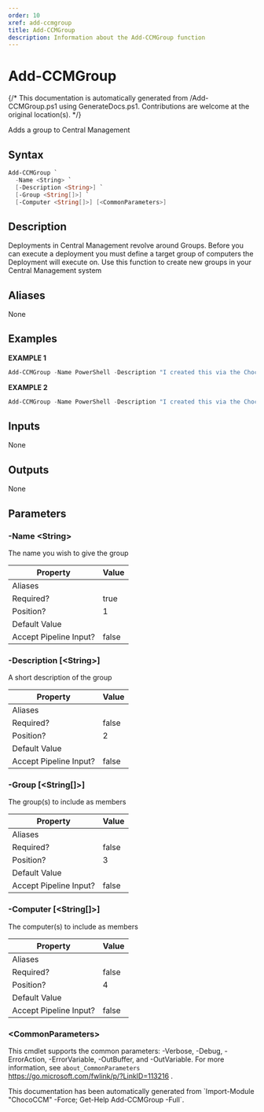 ```yaml
---
order: 10
xref: add-ccmgroup
title: Add-CCMGroup
description: Information about the Add-CCMGroup function
---
```


# Add-CCMGroup

{/* This documentation is automatically generated from /Add-CCMGroup.ps1 using GenerateDocs.ps1. Contributions are welcome at the original location(s). */}

Adds a group to Central Management

## Syntax

```powershell
Add-CCMGroup `
  -Name <String> `
  [-Description <String>] `
  [-Group <String[]>] `
  [-Computer <String[]>] [<CommonParameters>]
```

## Description

Deployments in Central Management revolve around Groups. Before you can execute a deployment you must define a target group of computers the Deployment will execute on.
Use this function to create new groups in your Central Management system


## Aliases

None

## Examples

 **EXAMPLE 1**

```powershell
Add-CCMGroup -Name PowerShell -Description "I created this via the ChocoCCM module" -Computer pc1,pc2

```

**EXAMPLE 2**

```powershell
Add-CCMGroup -Name PowerShell -Description "I created this via the ChocoCCM module" -Group Webservers

```

## Inputs

None

## Outputs

None

## Parameters

###  -Name &lt;String&gt;
The name you wish to give the group

Property               | Value
---------------------- | -----
Aliases                |
Required?              | true
Position?              | 1
Default Value          |
Accept Pipeline Input? | false

###  -Description [&lt;String&gt;]
A short description of the group

Property               | Value
---------------------- | -----
Aliases                |
Required?              | false
Position?              | 2
Default Value          |
Accept Pipeline Input? | false

###  -Group [&lt;String[]&gt;]
The group(s) to include as members

Property               | Value
---------------------- | -----
Aliases                |
Required?              | false
Position?              | 3
Default Value          |
Accept Pipeline Input? | false

###  -Computer [&lt;String[]&gt;]
The computer(s) to include as members

Property               | Value
---------------------- | -----
Aliases                |
Required?              | false
Position?              | 4
Default Value          |
Accept Pipeline Input? | false

### &lt;CommonParameters&gt;

This cmdlet supports the common parameters: -Verbose, -Debug, -ErrorAction, -ErrorVariable, -OutBuffer, and -OutVariable. For more information, see `about_CommonParameters` https://go.microsoft.com/fwlink/p/?LinkID=113216 .



<Xref title="Function Reference" value="chococcm-functions" />

<Callout type="info">
    This documentation has been automatically generated from `Import-Module "ChocoCCM" -Force; Get-Help Add-CCMGroup -Full`.
</Callout>